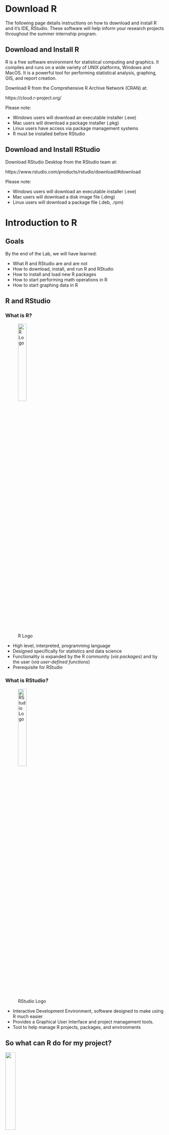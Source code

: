 # Download R {#download}

The following page details instructions on how to download and install R and it's IDE, RStudio. These software will help inform your research projects throughout the summer internship program.

## Download and Install R

R is a free software environment for statistical computing and graphics. It compiles and runs on a wide variety of UNIX platforms, Windows and MacOS. 
It is a powerful tool for performing statistical analysis, graphing, GIS, and report creation.

Download R from the Comprehensive R Archive Network (CRAN) at:

https://cloud.r-project.org/

Please note:

- Windows users will download an executable installer (.exe)
- Mac users will download a package installer (.pkg)
- Linux users have access via package management systems
- R must be installed before RStudio

## Download and Install RStudio

Download RStudio Desktop from the RStudio team at:

https://www.rstudio.com/products/rstudio/download/#download

Please note:

- Windows users will download an executable installer (.exe)
- Mac users will download a disk image file (.dmg)
- Linux users will download a package file (.deb, .rpm)

# Introduction to R {#intro}

## Goals

By the end of the Lab, we will have learned:

- What R and RStudio are and are not
- How to download, install, and run R and RStudio
- How to install and load new R packages
- How to start performing math operations in R
- How to start graphing data in R

## R and RStudio

### What is R?

![R Logo](./Assets/Logos/Rlogo.png){width=25%}

- High level, interpreted, programming language
- Designed specifically for statistics and data science
- Functionality is expanded by the R community (*via packages*) and by the user (*via user-defined functions*)
- Prerequisite for RStudio


### What is RStudio?

![RStudio Logo](./Assets/Logos/RStudiologocrop.png){width=25%}

- Interactive Development Environment, software designed to make using R much easier
- Provides a Graphical User Interface and project management tools.
- Tool to help manage R projects, packages, and environments


## So what can R do for my project?


![](./Assets/Logos/Rlogo.png){width=25%}

Below are a list of examples to give some ideas as to how R can help inform your Green Team projects throughout the summer.

### Sort and Tabulate Data

R has many tools to help sort, filter, and manipulate data tables to create presentation-ready tables like this.

```r
# This chunk uses some examples from the mtcars dataset. 
# This dataset is pre-loaded into R, and is commonly used as an example data set for statistical tests and graphing.
# However, this data frame has the row names assigned as the make and model of the automobile, as we will see in the Table section below.
# This code will create a new data frame, removing the row names, and will add a vector of those names instead, which we can work with much easier.
kmtcars = mtcars # Make a copy of mtcars to process
kmtcars$model = rownames(mtcars) # Add a vector of data
rownames(kmtcars) = NULL
kmtcars = kmtcars %>% select(model, everything())

# Subset the data frame, choosing only the following columns.
# The example below includes both the functional and piped forms of this code, which behave the same.

# Functional Example
skmtcars = select(kmtcars,
                  model, 
                  mpg,
                  cyl,
                  disp,
                  hp
                  )

# Order the data frame in decreasing order of MPG
# Assign the order of the data frame to be in descending order of MPG. 
# In case of a tie, the first column value is used as a tie-breaker (i.e., is sorted alphabetically).
skmtcars = skmtcars[order(skmtcars$mpg, decreasing = T),] 
skmtcars = skmtcars[skmtcars$cyl==4,] # Subset the data frame, to only include
skmtcars = head(skmtcars)
rownames(skmtcars) = NULL # Reset the row numbers, otherwise, they will appear as a new column in our table.

kbl(skmtcars, # The data frame to print
  booktabs = T, # Use the booktabs package, loaded in the YAML section. This is generally recommended.
  escape = F, # This time the escape is F, because we want to process some escape characters; i.e., the '\n' used in our line breaks for our multi-row column names.
  longtable = T, # Use the longtable package, loaded in the YAML section. This supports tables that are long, supports tables that can wrap across pages. It also centers the table on the page. This is generally recommended.
  format = "pipe", # The document format. For this example, it is a pdf document, which uses LaTeX to render, so our format is latex.
  linesep = "", # A separator to include after each line / a set of lines. The default value puts a space every 5 items. This removes the space.
  col.names = linebreak(c("Make and Model", 
                          "Miles per Gallon",
                          "Number of Cylinders",
                          "Displacement in Cubic Inches",
                          "Gross Horsepower"
                          ),
                        align = c("l", 
                                  "c",
                                  "c",
                                  "c",
                                  "c"
                                  )
                        ),
  align = c("l",
            "c",
            "c",
            "c",
            "c",
            "c"
            ), caption = "Top Six Fuel Efficient  4-Cylinder Engines"
  )


```


### Plot Descriptive Statistics

R has strong graphical tools to help present descriptive statistics about the data that you collect.

```r
ggplot(mtcars, mapping = aes(x = mpg, y = hp)) + 
  geom_point() +
  labs(x = "Miles per Gallon", 
       y = "Horsepower", 
       title = "Fuel Economy and Performance", # The Bolded Graph Title
       subtitle = "Scatterplot of Fuel Efficiency Compared to Engine Performance " # The Graph Subtitle
      ) +
  # scale_y_continuous(labels = comma) +
  # scale_x_continuous(labels = comma) +
        theme(plot.title = element_text(hjust = 0.5), # centers the title
              plot.subtitle = element_text(hjust = 0.5), # centers the subtitle
              panel.background = element_blank(), # Removes greyscale background
              axis.line = element_line() # Adds black line border to x and y axis
      )
```


```r
ggplot(mtcars, mapping = aes(x = as.factor(cyl))) + 
  geom_bar() +
  labs(x = "Engine Cylinders", 
       y = "Number of Automobiles Recorded", 
       title = "Cylinders in Automobile Engines", # The Bolded Graph Title
       subtitle = "Bar Chart of the Engine Atributes of Vehicles Sampled" # The Graph Subtitle
      ) +
  # scale_y_continuous(labels = comma) +
  # scale_x_continuous(labels = comma) +
        theme(plot.title = element_text(hjust = 0.5), # centers the title
              plot.subtitle = element_text(hjust = 0.5), # centers the subtitle
              panel.background = element_blank(), # Removes greyscale background
              axis.line = element_line() # Adds black line border to x and y axis
      )
```


### Plot Statistical Tests 

R has strong statistical and graphical tools to help conduct your research and present your findings.

```r
ggscatter(mtcars,
          "mpg",
          "hp", 
          title = "Correlation Plot of \nFuel Economy by Performance", 
          xlab = "Miles per Gallon",
          ylab = "Horsepower",
          add = "reg.line", 
          conf.int = T,
          cor.coef = T
          )
```


```r
ggboxplot(mtcars, 
          "am",
          "mpg", 
          title = "Boxplot of Fuel Economy by Transmission Type", 
          xlab = "Engine Transmission Type", 
          ylab = "Miles per Gallon" 
          )


```



### Plot Principal Component Analysis

R supports many varied types of analysis, such as Principal Component Analysis.

```r
mtcars.pca = prcomp(mtcars[,c(1:7,10,11)], 
                    center = T,
                    scale. = T)
mtcars.country <- c(rep("Japan", 3), rep("US",4), rep("Europe", 7),rep("US",3), "Europe", rep("Japan", 3), rep("US",4), rep("Europe", 3), "US", rep("Europe", 3))
ggbiplot(mtcars.pca, 
         choices = 1:2,
         # labels = rownames(mtcars),
         groups = mtcars.country,
         ellipse = T,
         var.axes = F
) + 
  labs(title = "Principal Component Analysis \nof Automobile Atributes", # The Bolded Graph Title
       subtitle = "PCA of 32 Sampled Automobiles, with 9 Principle Components" # The Graph Subtitle
       ) +
  # scale_y_continuous(labels = comma) +
  # scale_x_continuous(labels = comma) +
        theme(plot.title = element_text(hjust = 0.5), # centers the title
              plot.subtitle = element_text(hjust = 0.5), # centers the subtitle
              panel.background = element_blank(), # Removes greyscale background
              axis.line = element_line() # Adds black line border to x and y axis
      )
```


### Map Choropleth and Geo-spatial Data

R also supports geo-spatial analysis and creating GIS visuals.

We can make interactive maps within web pages.
```r
data(World, metro, rivers, land)

##
m1 = tm_shape(World[World$continent %in% c("South America", "North America"),]) +
  tm_polygons("life_exp", 
              title = "Years") + 
  tm_legend(legend.outside = T,
            legend.outside.position = "right",
            hist.width=1,
            hist.height=.25, 
            hist.bg.color="gray60", 
            hist.bg.alpha=.5) +
  tm_layout(frame = F,
            main.title = "Life Expectency in North America",
            main.title.position = "center",
            main.title.size = 1
  )



tmap_mode("view")
m1

```

We can also make static maps for publication.
```r
##
m2 = tm_shape(land) +
  tm_raster("elevation", 
            palette = terrain.colors(10), 
            title = "Elevation",
            ) +
  tm_legend(legend.outside = T,
            legend.outside.position = "right",
            hist.width=1,
            hist.height=.25, 
            hist.bg.color="gray60", 
            hist.bg.alpha=.5) +
  tm_layout(frame = F,
            main.title = "Global Elevation Above Sea Level",
            main.title.position = "center",
            main.title.size = 1
            )  

tmap_mode("plot")
m2

```

## Render Documents

R and RStudio also come with support for authoring documents: RMarkdown.

This presentation and web page were created in R!
It is created using R Markdown, which combines Markdown formatting and R code.
Using this, we can make tables and graphs quickly, and generate plots and graphics, without worrying about document formatting or image resolution.
We can create Power Point presentations, web pages and dashboards, books, pdfs, and word documents.

# Intro to R Lab {#intro-lab}

This is the first guided lab section, and will act as a quick introduction to how to begin using R and its Interactive Development Environment (IDE) RStudio.

## The R Console

![R Console Inside Terminal Session](./Assets/Images/RTerm.png)

R is run inside of your computer's terminal, and can be accessed interactively via command line interface, or passively via scripting.
R is launched via the `R.exe` application on Windows, or through the terminal via `R`, as a variable in your `PATH`. The R console can be used as an interactive session, or be used for scripting by more experienced users.

R commands are run interactively in the console line-by-line, or by writing and executing an R source file (.R file).

The R Console is a powerful tool, and a prerequisite for RStudio. You will rarely need to use the R console outside of RStudio, as the IDE provides you with easier access to the R Console.


## RStudio

![RStudio](./Assets/Images/RStudioTerm.png)


RStudio is run as a desktop application, which acts as an easier way to interact with the R console. 
RStudio provides the following features in its multi-panel layout:

- a file and graphics viewer (on the bottom right pane by default), 
- an environment viewer to keep track of data and variables used by the R session (on the top right pane by default),
- access to the R console (on the bottom left pane by default), and
- access to a document editor with syntax-highlighting (on the top left pane by default).

RStudio allows for a much easier experience running R commands interactively in the console line-by-line, or writing and executing an R source file (.R file).

Launch RStudio now if you have not done so already. You should see a screen similar to the one above. You will be able to follow along with the examples provided in this lab session.

## Run and Source R Code

Running R Code is the process of giving instructions to R one line (one complete instruction) at a time.

- R code can be run interactively both in the R console and RStudio file editor. 
- Code is run one line or command at a time using `Enter`, when typed into the console.
- The selected line, or one whole complete instruction, in an R source file open in RStudio can be run using `Ctrl+Enter` on Windows and Unix or `Cmd+Enter` on Mac.


Sourcing R Code is the process of giving many instructions to R at once from a specific file source.

- R code can be saved as an R source file (.R) to use later
- Source files can be run in their entirety using the `source()` function, or in RStudio, using `Ctrl+Shift+S` on Windows and Unix or `Cmd+Shift+S` on Mac.
- Source files can be shared with partners, or used on different computers to create repeatable results.


## Install R Packages

R packages are installed in the console via the `install.packages()` function. This will install packages from CRAN, the Comprehensive R Archive Network. Packages in development or not on CRAN are installed via the `install_github()` function, in the package `devtools`. Packages can be searched for and installed with a GUI as well within RStudio.

![Install Packages via GUI in RStudio](./Assets/Images/InstallPackageGUI.png)

```r
# This code segment will install the package ggplot2
# ggplot2 is used to create graphics in R
# Note that when installing a package, we need to put the name in quotes
install.packages("ggplot2")
```


## Load R Packages

R packages are loaded in the console via the `library()` function. This will load packages that have already been installed into the current R environment. Once a package is loaded, it is loaded for the remainder of the R session, and is not script dependent. Note that some packages have dependencies and may benefit from being loaded in a specific order. Packages can be searched for and loaded with a GUI as well within RStudio.


![List of Packages Available and Loaded via GUI in RStudio](./Assets/Images/LoadPackages.png){width=50%}
```r
# This code segment will load the package ggplot2
# ggplot2 is used to create graphics in R
# Note that when loading a package, the name is not in quotes
library(ggplot2)
```

## Object Assignment

One of the most important features of R is object assignment, as R is an Object Oriented Language.

```r
# This code segment will assign a list of numbers to an object.
# We use `=` to assign values (the right side) to an object (the left side).
# The c() function binds data separated by `,` into a vector for us to reference later.

# using `:`, we can assign all values of 1 through 10 inclusive, as shorthand.
x = c(1:10)

# Or, we can assign specific values.
# We can also use the `left assign` character `<-` to assign values. It behaves the same as `=`.
y <- c(2, 2, 5, 6, 7)
```

We can view the contents of an object by calling that object. By default, this will return the contents of the object to the console output. If you would like to view the contents in a new pane, you need to use the `View()` function.

```r
# Call an object that we have assigned
x
y

# We can also use View(), but it has no effect in this lab document
# View(x)
```

## Math Operations

At its core, R is a tool for math and data science. The following code displays some of the math operators used by R.

```r
# This code segment demonstrates some of the math operations in R
# Addition
2+2

# Subtraction
10-5

# Multiplication
5*2

# Division
100/5

# Exponents
5^2

# Notation (*10^x)
1e3
1e-3
```

We can also calculate descriptive statistics. This will typically be done using a vector, like we assigned above.

```r
# This code segment demonstrates some of the descriptive statistics operations in R
# Mean
mean(x)

# Median
median(y)

# Min
min(x)

# Max
max(x)

# Sum (total)
sum(x)
```

## Data Frames and Vectors

Data Frames and Vectors will be the most common types of data that we work with. A data frame is a 2-dimensional table, and a vector is a 1-dimensional list. Typically, vectors represent the columns of our data frames.

```r
# Lets look at a sample data set, mtcars
# mtcars is a sample data set with data about cars
# We start by calling the object
mtcars
```

```r
# We can see how many entries are in our data table using nrow()
# it counts the number of rows
nrow(mtcars)
```

We can call a data frame to see all of the data available. If we want to reference a specific part of the data frame, we will need to use vectors.

```r
# Lets look at a specific vector (column) of mtcars
# We need to call the object, and its vector, using the `$`
# This example will reference the mpg column from the data frame mtcars
# This vector has data about the Miles per Gallon of each car
mtcars$mpg
```

```r
# We can see how many entries are in our vector using length()
# it counts the number of items in the vector or list
length(mtcars$mpg)
```


## Math with Data Frames

Why would we want to reference a vector? Vector references are the main way to generate graphs, perform math operations, or perform statistical analysis. Lets combine our descriptive statistics with this vector example.

```r
# Descriptive stats with vectors of data
# The highest Miles per Gallon
max(mtcars$mpg)

# The lowest Miles per Gallon
min(mtcars$mpg)

# The Average Miles per Gallon
mean(mtcars$mpg)

# The difference in performance from the highest to lowest mpg
max(mtcars$mpg) - min(mtcars$mpg)

# Calculating the Mean manually using the sum of MPG and the number of entries.
# This should be equal to the mean statement above
sum(mtcars$mpg) / length(mtcars$mpg)
```


## Descriptive Plots

We can help describe our data with the plotting functionality of R.
Box plots (sometimes box and whisker plots) are helpful for graphing the descriptive stats of a sample, including: minimum, maximum, median, quartile distribution, and inter-quartile range.

```r
# A boxplot can help tell us about the descriptive stats of a sample.
boxplot(mtcars$mpg)
```

This graphic is not ready to present to someone without titles and labels however.

```r
# A boxplot can help tell us about the descriptive stats of a sample.
boxplot(mtcars$mpg, 
        xlab = "mtcars Sample",
        ylab = "MPB",
        main = "Distribution of Fuel Economy in mtcars")
```

More advanced graphics can be made comparing data that we have in our sample. In this next example, we can examine the mpg of cars based on how many cylinders are in their engines. Based on the plot, we have reason to believe that there is a real difference in MPG based on how many cylinders are in an engine.

```r
# A boxplot can help tell us about the descriptive stats of a sample, based on what group it is in.
# the `~` denotes that we want to look at mpg, based on the value in `cyl`
boxplot(mtcars$mpg~mtcars$cyl,
        xlab = "Number of Cylinders in Engine",
        ylab = "MPG",
        main = "Distribution of Fuel Economy by Engine Composition")
```

We can also plot histograms to examine the distributions within our samples.

```r
# A histogram, plotting frequency of response
hist(mtcars$mpg, 
     main = "Histogram of mtcars MPG", 
     xlab = "Reported Miles per Gallon"
     )
```



All of the plots so far have used the native functionality of R. To make higher-quality, or just different, graphs, we will need to load a new library. The package `ggplot2` is the graphics workhorse behind most of the publication-ready plots rendered in R. Note that it uses many more arguments to create a graph, but that this can produce far more dynamic graphs. 


As we just saw, R is not great at creating bar charts by default. We can add the package `ggplot2` to create a new type of graph.

```r
# Load the prerequisite library
library(ggplot2)

ggplot(mtcars, mapping = aes(x = as.factor(cyl))) + 
  geom_bar() +
  labs(x = "Engine Cylinders", 
       y = "Number of Automobiles Recorded", 
       title = "Cylinders in Automobile Engines", # The Bolded Graph Title
       subtitle = "Bar Chart of the Engine Atributes of Vehicles Sampled" # The Graph Subtitle
      ) +
        theme(plot.title = element_text(hjust = 0.5), # centers the title
              plot.subtitle = element_text(hjust = 0.5), # centers the subtitle
              panel.background = element_blank(), # Removes greyscale background
              axis.line = element_line() # Adds black line border to x and y axis
      )
```


We can also create different styles of scatter charts using `ggplot2`.

```r
# Load the prerequisite library
library(ggplot2)

ggplot(mtcars, mapping = aes(x = hp, y = mpg)) + 
  geom_point() +
  labs(x = "Horsepower", # x axis
       y = "Miles per Gallon", # y axis
       title = "Fuel Economy and Performance", # The Bolded Graph Title
       subtitle = "Scatterplot of Fuel Efficiency Compared to Engine Performance " # The Graph Subtitle
      ) +
        theme(plot.title = element_text(hjust = 0.5), # centers the title
              plot.subtitle = element_text(hjust = 0.5), # centers the subtitle
              panel.background = element_blank(), # Removes greyscale background
              axis.line = element_line() # Adds black line border to x and y axis
      )
```

We can expand on ggplot with another package, `ggpubr`, which is designed to help with publication-ready graphics made using `ggplot2. In this case, we can enhance our scatter plot to now display the correlation as well.

```r
# Load the prerequisite library
library(ggplot2)
library(ggpubr)

ggscatter(mtcars,
          "hp",
          "mpg",
          title = "Correlation Plot of Fuel Economy\nby Engine Performance", 
          xlab = "Horsepower",
          ylab = "Miles per Gallon",
          add = "reg.line", # Draw a regression line
          conf.int = T, # Adds a confidence interval
          cor.coef = T # Adds the Correlation
          ) + 
        theme(plot.title = element_text(hjust = 0.5), # centers the title
              plot.subtitle = element_text(hjust = 0.5), # centers the subtitle
              panel.background = element_blank(), # Removes greyscale background
              axis.line = element_line() # Adds black line border to x and y axis
      )
```

## Statistical Analysis and Tests

The main strength of R is in the ability to quickly perform statistical analysis on our data, and generate summary or descriptive statistics.
We can use the `table()` function to make a contingency table to quickly count the number of responses in our data.

```r
# Make a table of responses.
# This will count the number of times each response was selected.
# In this case, we can quickly count how many cars were sampled from each engine type.
table(mtcars$cyl)

```

We can also generate descriptive statistics about data using another package, `Hmisc`.

```r
# Install the prerequisite package
install.packages("Hmisc")
```

The `describe()` function will generate descriptive statistics about data that we have collected.

```r
# Load the prerequisite library
library(Hmisc)
describe(mtcars$cyl)

```



## Goals

At the end of the Lab, we have learned:

- What R and RStudio are and are not
- How to download, install, and run R and RStudio
- How to install and load new R packages
- How to start performing math operations in R
- How to start graphing data in R

